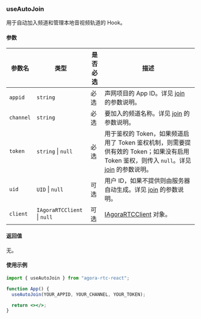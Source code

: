 ### useAutoJoin

用于自动加入频道和管理本地音视频轨道的 Hook。

#### 参数

| 参数名    | 类型                                    | 是否必选 | 描述                                                                                                                                                                                                                                                                |
| --------- | --------------------------------------- | -------- | ------------------------------------------------------------------------------------------------------------------------------------------------------------------------------------------------------------------------------------------------------------------- |
| `appid`   | `string`                                | 必选     | 声网项目的 App ID。详见 [join](https://docportal.shengwang.cn/cn/live-streaming-premium-4.x/API%20Reference/web_ng/interfaces/iagorartcclient.html#join) 的参数说明。                                                                                               |
| `channel` | `string`                                | 必选     | 要加入的频道名称。详见 [join](https://docportal.shengwang.cn/cn/live-streaming-premium-4.x/API%20Reference/web_ng/interfaces/iagorartcclient.html#join) 的参数说明。                                                                                                |
| `token`   | `string` &VerticalLine; `null`          | 必选     | 用于鉴权的 Token，如果频道启用了 Token 鉴权机制，则需要提供有效的 Token；如果没有启用 Token 鉴权，则传入 `null`。详见 [join](https://docportal.shengwang.cn/cn/live-streaming-premium-4.x/API%20Reference/web_ng/interfaces/iagorartcclient.html#join) 的参数说明。 |
| `uid`     | `UID` &VerticalLine; `null`             | 可选     | 用户 ID，如果不提供则由服务器自动生成。详见 [join](https://docportal.shengwang.cn/cn/live-streaming-premium-4.x/API%20Reference/web_ng/interfaces/iagorartcclient.html#join) 的参数说明。                                                                           |
| `client`  | `IAgoraRTCClient` &VerticalLine; `null` | 可选     | [IAgoraRTCClient](https://docportal.shengwang.cn/cn/live-streaming-premium-4.x/API%20Reference/web_ng/interfaces/iagorartcclient.html) 对象。                                                                                                                       |

#### 返回值

无。

#### 使用示例

```jsx
import { useAutoJoin } from "agora-rtc-react";

function App() {
  useAutoJoin(YOUR_APPID, YOUR_CHANNEL, YOUR_TOKEN);

  return <></>;
}
```

